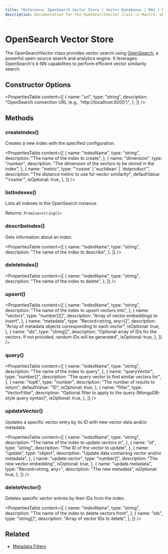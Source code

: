 ```yaml
---
title: "Reference: OpenSearch Vector Store | Vector Databases | RAG | Mastra Docs"
description: Documentation for the OpenSearchVector class in Mastra, which provides vector search using OpenSearch.
---
```


# OpenSearch Vector Store

The OpenSearchVector class provides vector search using [OpenSearch](https://opensearch.org/), a powerful open-source search and analytics engine. It leverages OpenSearch's k-NN capabilities to perform efficient vector similarity search.

## Constructor Options

<PropertiesTable
  content={[
    {
      name: "url",
      type: "string",
      description: "OpenSearch connection URL (e.g., 'http://localhost:9200')",
    },
  ]}
/>

## Methods

### createIndex()

Creates a new index with the specified configuration.

<PropertiesTable
  content={[
    {
      name: "indexName",
      type: "string",
      description: "The name of the index to create",
    },
    {
      name: "dimension",
      type: "number",
      description: "The dimension of the vectors to be stored in the index",
    },
    {
      name: "metric",
      type: "'cosine' | 'euclidean' | 'dotproduct'",
      description: "The distance metric to use for vector similarity",
      defaultValue: "'cosine'",
      isOptional: true,
    },
  ]}
/>

### listIndexes()

Lists all indexes in the OpenSearch instance.

Returns: `Promise<string[]>`

### describeIndex()

Gets information about an index.

<PropertiesTable
  content={[
    {
      name: "indexName",
      type: "string",
      description: "The name of the index to describe",
    },
  ]}
/>

### deleteIndex()

<PropertiesTable
  content={[
    {
      name: "indexName",
      type: "string",
      description: "The name of the index to delete",
    },
  ]}
/>

### upsert()

<PropertiesTable
  content={[
    {
      name: "indexName",
      type: "string",
      description: "The name of the index to upsert vectors into",
    },
    {
      name: "vectors",
      type: "number[][]",
      description: "Array of vector embeddings to insert",
    },
    {
      name: "metadata",
      type: "Record<string, any>[]",
      description: "Array of metadata objects corresponding to each vector",
      isOptional: true,
    },
    {
      name: "ids",
      type: "string[]",
      description:
        "Optional array of IDs for the vectors. If not provided, random IDs will be generated",
      isOptional: true,
    },
  ]}
/>

### query()

<PropertiesTable
  content={[
    {
      name: "indexName",
      type: "string",
      description: "The name of the index to query",
    },
    {
      name: "queryVector",
      type: "number[]",
      description: "The query vector to find similar vectors for",
    },
    {
      name: "topK",
      type: "number",
      description: "The number of results to return",
      defaultValue: "10",
      isOptional: true,
    },
    {
      name: "filter",
      type: "VectorFilter",
      description:
        "Optional filter to apply to the query (MongoDB-style query syntax)",
      isOptional: true,
    },
  ]}
/>

### updateVector()

Updates a specific vector entry by its ID with new vector data and/or metadata.

<PropertiesTable
  content={[
    {
      name: "indexName",
      type: "string",
      description: "The name of the index to update vectors in",
    },
    {
      name: "id",
      type: "string",
      description: "The ID of the vector to update",
    },
    {
      name: "update",
      type: "object",
      description: "Update data containing vector and/or metadata",
    },
    {
      name: "update.vector",
      type: "number[]",
      description: "The new vector embedding",
      isOptional: true,
    },
    {
      name: "update.metadata",
      type: "Record<string, any>",
      description: "The new metadata",
      isOptional: true,
    },
  ]}
/>

### deleteVector()

Deletes specific vector entries by their IDs from the index.

<PropertiesTable
  content={[
    {
      name: "indexName",
      type: "string",
      description: "The name of the index to delete vectors from",
    },
    {
      name: "ids",
      type: "string[]",
      description: "Array of vector IDs to delete",
    },
  ]}
/>

## Related

- [Metadata Filters](./metadata-filters)
